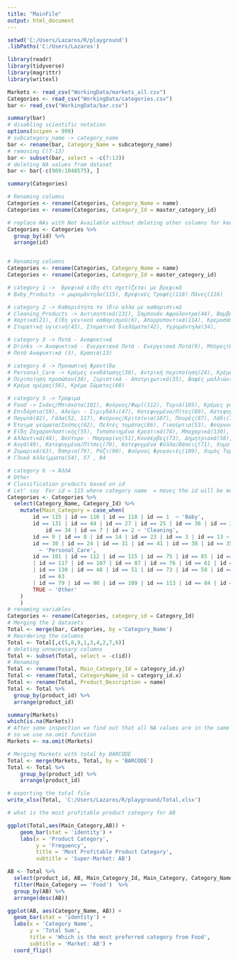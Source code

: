 ```yaml
---
title: "MainFile"
output: html_document
---
```


```R
setwd('C:/Users/Lazaros/R/playground')
.libPaths('C:/Users/Lazaros')
```

```R
library(readr)
library(tidyverse)
library(magrittr)
library(writexl)
```

```R
Markets <- read_csv("WorkingData/markets_all.csv")
Categories <- read_csv("WorkingData/categories.csv")
bar <- read_csv("WorkingData/bar.csv")
```

```R
summary(bar)
# disabling scientific notation
options(scipen = 999)
# subcategory_name -> category_name
bar <- rename(bar, Category_Name = subcategory_name)
# removing C(7-13)
bar <- subset(bar, select = -c(7:13))
# deleting NA values from dataset
bar <- bar[-c(969:1048575), ]
```

```R
summary(Categories)

# Renaming columns
Categories <- rename(Categories, Category_Name = name)
Categories <- rename(Categories, Category_Id = master_category_id)

# replace NAs with Not Available without deleting other columns for keeping name and ids
Categories <- Categories %>% 
  group_by(id) %>% 
  arrange(id) 


# Renaming columns
Categories <- rename(Categories, Category_Name = name)
Categories <- rename(Categories, Category_Id = master_category_id)

# category 1 ->  Βρεφικά είδη ότι σχετίζεται με βρεφικά 
# Baby_Products -> μωρομάντηλα(115), Βρεφικές Τροφές(118) Πάνες(116)

# category 2 -> Καθαριότητα το ίδιο αλλα με καθαριστικά
# Cleaning_Products -> Αντισητπικά(131), Σαμπουάν Αφρόλουτρα(44), Βαμβάκια(27), Αποσμητικά(25), Οδοντόβουρτσες(36), 
# Χαρτικά(21), Είδη γενικού καθαρισμού(6), Απορρυπαντικά(114), Κρεμοσάπουνα - Σαπούνι(32), 
# Στοματική υγιεινή(43), Στοματικά διαλύματα(42), Υγρομάντηλα(34), 

# category 3 -> Ποτά - Αναψυκτικά 
# Drinks -> Αναψυκτικά - Ενεργειακά Ποτά - Ενεργειακά Ποτά(9), Μπύρες(8), Ποτά(14), Χυμοί(23), 
# Ποτά Αναψυκτικά (3), Κρασιά(13)

# category 4 -> Προσωπική Φροντίδα 
# Personal_Care -> Κρέμες ενυδάτωσης(30), Αντρική περιποίηση(24), Κρέμες μαλλιών(31), Σερβιέτες(41),
# Περιποίηση προσώπου(38), Ξυριστικά - Αποτριχωτικά(35), Βαφές μαλλιών(28), Προϊόντα μαλλιών(39), 
# Κρέμα ημέρας(56), Κρέμα Σώματος(60)

# category 5 -> Τρόφιμα
# Food -> Σνάκς/Μπισκότα(101), Φούρνος/Ψωμί(112), Τυριά(105), Κρέμες γάλακτος(75), Κύβοι(85), 
# Επιδόρπια(59), Αλεύρι - Σιμιγδάλι(47), Κατεψυγμένα/Πίτες(69), Κατεψυγμένα/Λαχανικά"(68), 
# Παγωτά(82), Γάλα(52, 117), Φούρνος/Κριτσίνια(107), Πουρές(87), Λάδι(76), "Έτοιμα γεύματα/Σαλάτες" (61), 
# Έτοιμα γεύματα/Σούπες(62), Πελτές τομάτας(86), Γιαούρτια(53), Φούρνος/Τσουρέκια(110), 
# Είδη Ζαχαροπλαστικής(55), Τυποποιημένα Κρεατικά(74), Μπαχαρικά(130), 
# Αλλαντικά(48), Βούτυρο - Μαργαρίνη(51),Κονσέρβες(73), Δημητριακά(58), Φούρνος/Παξιμάδια(108), 
# Αυγά(49), Κατεψυγμένα/Πίτσες(70), Κατεψυγμένα Φύλλα/Βάσεις(71), Χυμοί(23), Σάλτσες- Dressings(94), 
# Ζυμαρικά(63), Όσπρια(79), Ρύζι(90), Φούρνος Φρυγανιές(109), Χυμός Τομάτας(113), Ξύδι(84), Κατεψ Ψάρια(67), κΑΤΕΨ πΑΤΆΤΕς(66),
# Γλυκά Αλλείμματα(54), 57 , 84

# category 6 -> ΆΛΛΑ
# Other
# Classification products based on id 
# Let' say  For id = 115 where category name  = πανες the id will be moved to category 1 named Baby
Categories <- Categories %>% 
  select(Category_Name, Category_Id) %>% 
    mutate(Main_Category = case_when(
        id == 115 | id == 116 | id == 118 | id == 1  ~ 'Baby',
        id == 131 | id == 44 | id == 27 | id == 25 | id == 36 | id == 21 | id == 6 | id == 114 | id == 32 | id == 43 | id == 42 | 
            id == 34 | id == 7 | id == 2 ~ 'Cleaning',
        id == 9 | id == 8 | id == 14 | id == 23 | id == 3 | id == 13 ~ 'Drinks',
        id == 30 | id == 24 | id == 31 | id == 41 | id == 38 | id == 35 | id == 28 | id == 39 | id == 56 | id == 60 | id == 4
          ~ 'Personal_Care',
        id == 101 | id == 112 | id == 115 | id == 75 | id == 85 | id == 59 | id == 47 | id == 69 | id == 68 | id == 82 | id == 52
        | id == 117 | id == 107 | id == 87 | id == 76 | id == 61 | id == 62 | id == 86 | id == 53 | id == 110 | id == 55 | id == 74
        | id == 130 | id == 48 | id == 51 | id == 73 | id == 58 | id == 108 | id == 49 | id == 70 | id == 71 | id == 23 | id == 94 | 
          id == 63
        | id == 79 | id == 90 | id == 109 | id == 113 | id == 84 | id == 67 | id == 66 | id == 54 | id == 57 | id == 5 ~ 'Food',
        TRUE ~ 'Other'
    )
    )
# renaming variables
Categories <- rename(Categories, category_id = Category_Id)
# Merging the 2 datasets
Total <- merge(bar, Categories, by ='Category_Name')
# Reordering the columns
Total <- Total[,c(5,8,9,1,3,4,2,7,6)]
# deleting unnecessary columns 
Total <- subset(Total, select = -c(id))
# Renaming
Total <- rename(Total, Main_Category_Id = category_id.y)
Total <- rename(Total, CategoryName_id = category_id.x)
Total <- rename(Total, Product_Description = name)
Total <- Total %>% 
  group_by(product_id) %>% 
  arrange(product_id)
```

```R
summary(Markets)
which(is.na(Markets))
# After some inspection we find out that all NA values are in the same rows of our columns 
# so we use na.omit function
Markets <- na.omit(Markets)

# Merging Markets with total by BARCODE
Total <- merge(Markets, Total, by = 'BARCODE')
Total <- Total %>% 
    group_by(product_id) %>% 
    arrange(product_id)

# exporting the total file
write_xlsx(Total, 'C:/Users/Lazaros/R/playground/Total.xlsx')

```

```R
# what is the most profitable product category for AB

ggplot(Total,aes(Main_Category,AB)) +
    geom_bar(stat = 'identity') +
    labs(x = 'Product Category',
         y = 'Frequency',
         title = 'Most Profitable Product Category',
         subtitle = 'Super-Market: AB')

AB <- Total %>% 
  select(product_id, AB, Main_Category_Id, Main_Category, Category_Name) %>% 
  filter(Main_Category == 'Food')  %>% 
  group_by(AB) %>% 
  arrange(desc(AB))

ggplot(AB, aes(Category_Name, AB)) +
  geom_bar(stat = 'identity') +
  labs(x = 'Category Name',
       y = 'Total Sum',
       title = 'Which is the most preferred category from Food',
       subtitle = 'Market: AB') +
  coord_flip()
```